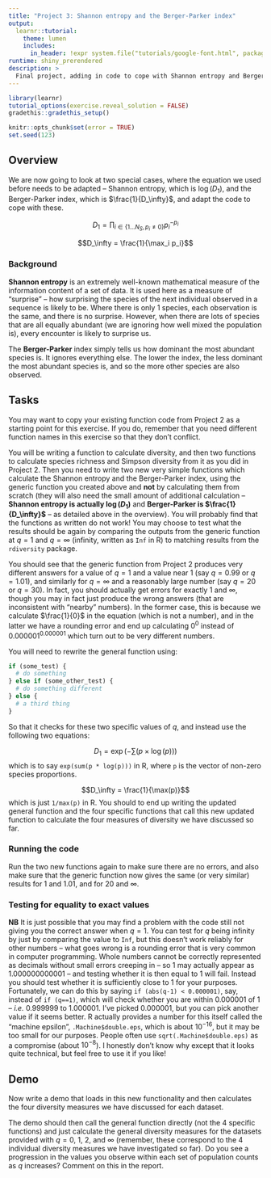 ```yaml
---
title: "Project 3: Shannon entropy and the Berger-Parker index"
output:
  learnr::tutorial:
    theme: lumen
    includes:
      in_header: !expr system.file("tutorials/google-font.html", package = "RPiR")
runtime: shiny_prerendered
description: >
  Final project, adding in code to cope with Shannon entropy and Berger-Parker
---
```


```r
library(learnr)
tutorial_options(exercise.reveal_solution = FALSE)
gradethis::gradethis_setup()

knitr::opts_chunk$set(error = TRUE)
set.seed(123)
```


## Overview

We are now going to look at two special cases, where the equation we used 
before needs to be adapted -- Shannon entropy, which is $\log(D_1)$, and the
Berger-Parker index, which is $\frac{1}{D_\infty}$, and adapt the code to cope
with these.

$$D_1 = \prod_{i \in \{1 \dots N_S, p_i \neq 0\}} p_i^{-p_i}$$

$$D_\infty = \frac{1}{\max_i p_i}$$

### Background

**Shannon entropy** is an extremely well-known mathematical measure of the
information content of a set of data. It is used here as a measure of 
"surprise" -- how surprising the species of the next individual observed in a 
sequence is likely to be. Where there is only 1 species, each observation is 
the same, and there is no surprise. However, when there are lots of species 
that are all equally abundant (we are ignoring how well mixed the population 
is), every encounter is likely to surprise us.

The **Berger-Parker** index simply tells us how dominant the most abundant 
species is. It ignores everything else. The lower the index, the less dominant 
the most abundant species is, and so the more other species are also observed.

## Tasks

You may want to copy your existing function code from Project 2 as a starting 
point for this exercise. If you do, remember that you need different function 
names in this exercise so that they don't conflict. 

You will be writing a function to calculate diversity, and then two functions to
calculate species richness and Simpson diversity from it as you did in Project
2. Then you need to write two new very simple functions which calculate the
Shannon entropy and the Berger-Parker index, using the generic function you
created above and **not** by calculating them from scratch (they will also need
the small amount of additional calculation -- **Shannon entropy is actually 
$\log(D_1)$** and **Berger-Parker is $\frac{1}{D_\infty}$** -- as detailed above
in the overview). You will probably find that the functions as written do not 
work! You may choose to test what the results should be again by comparing the 
outputs from the generic function at $q=1$ and $q=\infty$ (infinity, written as 
`Inf` in R) to matching results from the `rdiversity` package.

You should see that the generic function from Project 2 produces very different 
answers for a value of $q = 1$ and a value near 1 (say $q = 0.99$ or 
$q = 1.01$), and similarly for $q = \infty$ and a reasonably large number (say 
$q = 20$ or $q = 30$). In fact, you should actually get errors 
for exactly 1 and $\infty$, though you may in fact just produce the wrong 
answers (that are inconsistent with "nearby" numbers). In the former case, this 
is because we calculate $\frac{1}{0}$ in the equation (which is not a number), 
and in the latter we 
have a rounding error and end up calculating $0^0$ instead of 
$0.000001^{0.000001}$ which turn out to be very different 
numbers.

You will need to rewrite the general function using: 

```r
if (some_test) {
  # do something
} else if (some_other_test) {
  # do something different
} else {
  # a third thing
}
``` 

So that it checks for these two specific values of $q$, and instead use 
the following two equations: 

$$D_1 = \exp(-\sum(p \times \log(p)))$$
which is to say `exp(sum(p * log(p)))` in R, where `p` is the vector of non-zero
species proportions.

$$D_\infty = \frac{1}{\max(p)}$$
which is just `1/max(p)` in R. You should to end up writing the updated general
function and the four specific functions that call this new updated function to
calculate the four measures of diversity we have discussed so far.

### Running the code

Run the two new functions again to make sure there are no errors, and also 
make sure that the generic function now gives the same (or very similar) 
results for 1 and 1.01, and for 20 and $\infty$.

### Testing for equality to exact values
**NB** It is just possible that you may find a problem with the code still not
giving you the correct answer when $q=1$. You can test for $q$ being infinity by
just by comparing the value to `Inf`, but this doesn't work reliably for other
numbers -- what goes wrong is a rounding error that is very common in computer 
programming. Whole numbers cannot be correctly represented as decimals without 
small errors creeping in -- so 1 may actually appear as 1.000000000001 -- and 
testing whether it is then equal to 1 will fail. Instead you should test 
whether it is sufficiently close to 1 for your purposes. Fortunately, we can do 
this by saying `if (abs(q-1) < 0.000001)`, say, instead of `if (q==1)`, which 
will check whether you are within 0.000001 of 1 -- *i.e.* 0.999999 to 1.000001. 
I've picked 0.000001, but you can pick another value if it seems better. R 
actually provides a number for this itself called the "machine 
epsilon", `.Machine$double.eps`, which is about $10^{-16}$, but it may 
be too small for our purposes. People often use `sqrt(.Machine$double.eps)` as 
a compromise (about $10^{-8}$). I honestly don't know why except that it looks 
quite technical, but feel free to use it if you like!

## Demo
Now write a demo that loads in this new functionality and then calculates the 
four diversity measures we have discussed for each dataset.

The demo should then call the general function directly (not the 4 specific 
functions) and just calculate the general diversity measures for the datasets 
provided with $q = 0$, 1, 2, and $\infty$ (remember, these correspond to the 4 
individual diversity measures we have investigated so far). Do you see a 
progression in the values you observe within each set of population counts as 
$q$ increases? Comment on this in the report.
